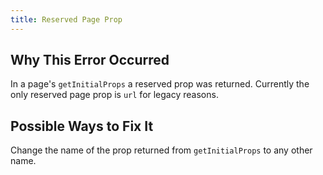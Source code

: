 ```yaml
---
title: Reserved Page Prop
---
```


## Why This Error Occurred

In a page's `getInitialProps` a reserved prop was returned. Currently the only reserved page prop is `url` for legacy reasons.

## Possible Ways to Fix It

Change the name of the prop returned from `getInitialProps` to any other name.
